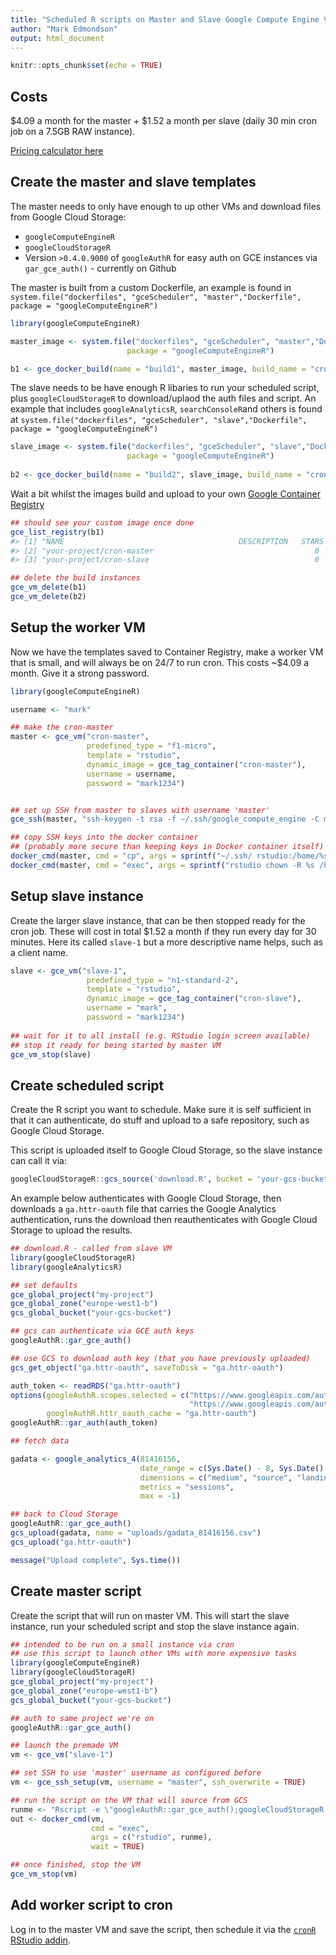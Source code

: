 ```yaml
---
title: "Scheduled R scripts on Master and Slave Google Compute Engine VMs"
author: "Mark Edmondson"
output: html_document
---
```


```r
knitr::opts_chunk$set(echo = TRUE)
```

## Costs

$4.09 a month for the master + $1.52 a month per slave (daily 30 min cron job on a 7.5GB RAW instance).

[Pricing calculator here](https://cloud.google.com/products/calculator/#id=1e09cb90-d5bb-4e88-99f3-99b3807fbbeb)


## Create the master and slave templates

The master needs to only have enough to up other VMs and download files from Google Cloud Storage:

* `googleComputeEngineR`
* `googleCloudStorageR`
* Version `>0.4.0.9000` of `googleAuthR` for easy auth on GCE instances via `gar_gce_auth()` - currently on Github

The master is built from a custom Dockerfile, an example is found in `system.file("dockerfiles", "gceScheduler", "master","Dockerfile", package = "googleComputeEngineR")`


```r
library(googleComputeEngineR)

master_image <- system.file("dockerfiles", "gceScheduler", "master","Dockerfile", 
                          package = "googleComputeEngineR")

b1 <- gce_docker_build(name = "build1", master_image, build_name = "cron-master")
```

The slave needs to be have enough R libaries to run your scheduled script, plus `googleCloudStorageR` to download/uplaod the auth files and script.  An example that includes `googleAnalyticsR`, `searchConsoleR`and others is found at `system.file("dockerfiles", "gceScheduler", "slave","Dockerfile", package = "googleComputeEngineR")`

```r
slave_image <- system.file("dockerfiles", "gceScheduler", "slave","Dockerfile", 
                          package = "googleComputeEngineR")
                          
b2 <- gce_docker_build(name = "build2", slave_image, build_name = "cron-slave")

```

Wait a bit whilst the images build and upload to your own [Google Container Registry](https://console.cloud.google.com/kubernetes/images/list)

```r
## should see your custom image once done
gce_list_registry(b1)
#> [1] "NAME                                       DESCRIPTION   STARS     OFFICIAL   AUTOMATED"
#> [2] "your-project/cron-master                                    0                    "         
#> [3] "your-project/cron-slave                                     0                    "

## delete the build instances
gce_vm_delete(b1)
gce_vm_delete(b2)

```

## Setup the worker VM

Now we have the templates saved to Container Registry, make a worker VM that is small, and will always be on 24/7 to run cron.   This costs ~$4.09 a month. Give it a strong password.

```r
library(googleComputeEngineR)

username <- "mark"

## make the cron-master
master <- gce_vm("cron-master", 
                 predefined_type = "f1-micro",
                 template = "rstudio", 
                 dynamic_image = gce_tag_container("cron-master"),
                 username = username, 
                 password = "mark1234")


## set up SSH from master to slaves with username 'master'
gce_ssh(master, "ssh-keygen -t rsa -f ~/.ssh/google_compute_engine -C master -N ''")

## copy SSH keys into the docker container 
## (probably more secure than keeping keys in Docker container itself)
docker_cmd(master, cmd = "cp", args = sprintf("~/.ssh/ rstudio:/home/%s/.ssh/", username)
docker_cmd(master, cmd = "exec", args = sprintf("rstudio chown -R %s /home/%s/.ssh/", username, username)
```

## Setup slave instance

Create the larger slave instance, that can be then stopped ready for the cron job.  These will cost in total $1.52 a month if they run every day for 30 minutes. Here its called `slave-1` but a more descriptive name helps, such as a client name. 


```r
slave <- gce_vm("slave-1", 
                 predefined_type = "n1-standard-2",
                 template = "rstudio", 
                 dynamic_image = gce_tag_container("cron-slave"),
                 username = "mark", 
                 password = "mark1234")
                 
## wait for it to all install (e.g. RStudio login screen available)
## stop it ready for being started by master VM      
gce_vm_stop(slave)
```

## Create scheduled script

Create the R script you want to schedule.  Make sure it is self sufficient in that it can authenticate, do stuff and upload to a safe repository, such as Google Cloud Storage.

This script is uploaded itself to Google Cloud Storage, so the slave instance can call it via:

```r
googleCloudStorageR::gcs_source('download.R', bucket = 'your-gcs-bucket')
```

An example below authenticates with Google Cloud Storage, then downloads a `ga.httr-oauth` file that carries the Google Analytics authentication, runs the download then reauthenticates with Google Cloud Storage to upload the results. 

```r
## download.R - called from slave VM
library(googleCloudStorageR)
library(googleAnalyticsR)

## set defaults
gce_global_project("my-project")
gce_global_zone("europe-west1-b")
gcs_global_bucket("your-gcs-bucket")

## gcs can authenticate via GCE auth keys
googleAuthR::gar_gce_auth()

## use GCS to download auth key (that you have previously uploaded)
gcs_get_object("ga.httr-oauth", saveToDisk = "ga.httr-oauth")

auth_token <- readRDS("ga.httr-oauth")
options(googleAuthR.scopes.selected = c("https://www.googleapis.com/auth/analytics", 
                                        "https://www.googleapis.com/auth/analytics.readonly"),
        googleAuthR.httr_oauth_cache = "ga.httr-oauth")
googleAuthR::gar_auth(auth_token)

## fetch data

gadata <- google_analytics_4(81416156,
                             date_range = c(Sys.Date() - 8, Sys.Date() - 1),
                             dimensions = c("medium", "source", "landingPagePath"),
                             metrics = "sessions",
                             max = -1)

## back to Cloud Storage
googleAuthR::gar_gce_auth()
gcs_upload(gadata, name = "uploads/gadata_81416156.csv")
gcs_upload("ga.httr-oauth")

message("Upload complete", Sys.time())
```


## Create master script

Create the script that will run on master VM.  This will start the slave instance, run your scheduled script and stop the slave instance again. 

```r
## intended to be run on a small instance via cron
## use this script to launch other VMs with more expensive tasks
library(googleComputeEngineR)
library(googleCloudStorageR)
gce_global_project("my-project")
gce_global_zone("europe-west1-b")
gcs_global_bucket("your-gcs-bucket")

## auth to same project we're on
googleAuthR::gar_gce_auth()

## launch the premade VM
vm <- gce_vm("slave-1")

## set SSH to use 'master' username as configured before
vm <- gce_ssh_setup(vm, username = "master", ssh_overwrite = TRUE)

## run the script on the VM that will source from GCS
runme <- "Rscript -e \"googleAuthR::gar_gce_auth();googleCloudStorageR::gcs_source('download.R', bucket = 'your-gcs-bucket')\""
out <- docker_cmd(vm, 
                  cmd = "exec", 
                  args = c("rstudio", runme), 
                  wait = TRUE)

## once finished, stop the VM
gce_vm_stop(vm)

```

## Add worker script to cron

Log in to the master VM and save the script, then schedule it via the [`cronR` RStudio addin](https://github.com/bnosac/cronR).
